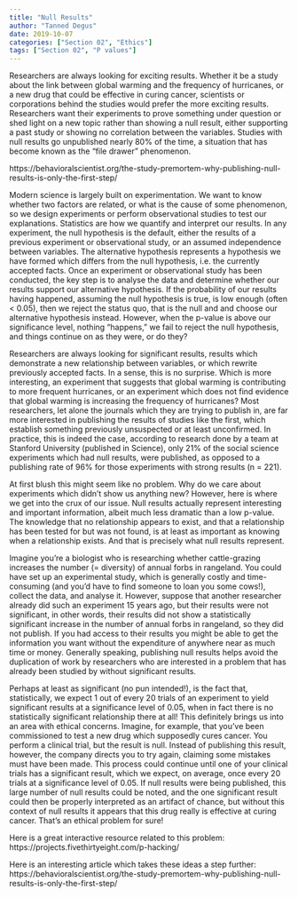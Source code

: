 ```yaml
---
title: "Null Results"
author: "Tanned Degus"
date: 2019-10-07
categories: ["Section 02", "Ethics"]
tags: ["Section 02", "P values"]
---
```


Researchers are always looking for exciting results. Whether it be a study about the link between global warming and the frequency of hurricanes, or a new drug that could be effective in curing cancer, scientists or corporations behind the studies would prefer the more exciting results. Researchers want their experiments to prove something under question or shed light on a new topic rather than showing a null result, either supporting a past study or showing no correlation between the variables. Studies with null results go unpublished nearly 80% of the time, a situation that has become known as the “file drawer” phenomenon.

https://behavioralscientist.org/the-study-premortem-why-publishing-null-results-is-only-the-first-step/


<!--more-->

Modern science is largely built on experimentation. We want to know whether two factors are related, or what is the cause of some phenomenon, so we design experiments or perform observational studies to test our explanations. Statistics are how we quantify and interpret our results. In any experiment, the null hypothesis is the default, either the results of a previous experiment or observational study, or an assumed independence between variables. The alternative hypothesis represents a hypothesis we have formed which differs from the null hypothesis, i.e. the currently accepted facts. Once an experiment or observational study has been conducted, the key step is to analyse the data and determine whether our results support our alternative hypothesis. If the probability of our results having happened, assuming the null hypothesis is true, is low enough (often < 0.05), then we reject the status quo, that is the null and and choose our alternative hypothesis instead. However, when the p-value is above our significance level, nothing “happens,” we fail to reject the null hypothesis, and things continue on as they were, or do they?

Researchers are always looking for significant results, results which demonstrate a new relationship between variables, or which rewrite previously accepted facts. In a sense, this is no surprise. Which is more interesting, an experiment that suggests that global warming is contributing to more frequent hurricanes, or an experiment which does not find evidence that global warming is increasing the frequency of hurricanes? Most researchers, let alone the journals which they are trying to publish in, are far more interested in publishing the results of studies like the first, which establish something previously unsuspected or at least unconfirmed. In practice, this is indeed the case, according to research done by a team at Stanford University (published in Science), only 21% of the social science experiments which had null results, were published, as opposed to a publishing rate of 96% for those experiments with strong results (n = 221).

At first blush this might seem like no problem. Why do we care about experiments which didn’t show us anything new? However, here is where we get into the crux of our issue. Null results actually represent interesting and important information, albeit much less dramatic than a low p-value. The knowledge that no relationship appears to exist, and that a relationship has been tested for but was not found, is at least as important as knowing when a relationship exists. And that is precisely what null results represent.

Imagine you’re a biologist who is researching whether cattle-grazing increases the number (= diversity) of annual forbs in rangeland. You could have set up an experimental study, which is generally costly and time-consuming (and you’d have to find someone to loan you some cows!), collect the data, and analyse it. However, suppose that another researcher already did such an experiment 15 years ago, but their results were not significant, in other words, their results did not show a statistically significant increase in the number of annual forbs in rangeland, so they did not publish. If you had access to their results you might be able to get the information you want without the expenditure of anywhere near as much time or money. Generally speaking, publishing null results helps avoid the duplication of work by researchers who are interested in a problem that has already been studied by without significant results.

Perhaps at least as significant (no pun intended!), is the fact that, statistically, we expect 1 out of every 20 trials of an experiment to yield significant results at a significance level of 0.05, when in fact there is no statistically significant relationship there at all! This definitely brings us into an area with ethical concerns. Imagine, for example, that you’ve been commissioned to test a new drug which supposedly cures cancer. You perform a clinical trial, but the result is null. Instead of publishing this result, however, the company directs you to try again, claiming some mistakes must have been made. This process could continue until one of your clinical trials has a significant result, which we expect, on average, once every 20 trials at a significance level of 0.05. If null results were being published, this large number of null results could be noted, and the one significant result could then be properly interpreted as an artifact of chance, but without this context of null results it appears that this drug really is effective at curing cancer. That’s an ethical problem for sure!


Here is a great interactive resource related to this problem: https://projects.fivethirtyeight.com/p-hacking/

Here is an interesting article which takes these ideas a step further: https://behavioralscientist.org/the-study-premortem-why-publishing-null-results-is-only-the-first-step/